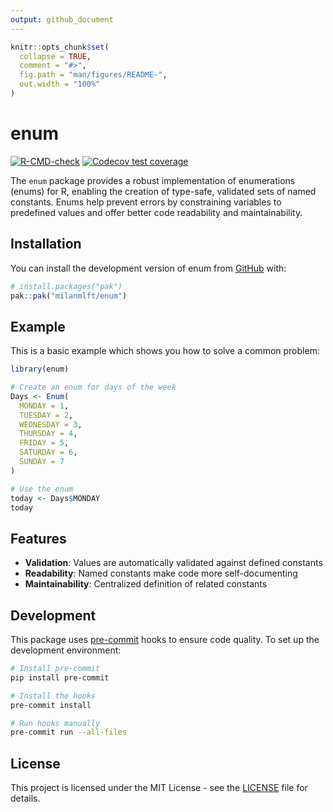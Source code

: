 ```yaml
---
output: github_document
---
```


<!-- README.md is generated from README.Rmd. Please edit that file -->

```r
knitr::opts_chunk$set(
  collapse = TRUE,
  comment = "#>",
  fig.path = "man/figures/README-",
  out.width = "100%"
)
```

# enum

<!-- badges: start -->
[![R-CMD-check](https://github.com/milanmlft/enum/actions/workflows/R-CMD-check.yaml/badge.svg)](https://github.com/milanmlft/enum/actions/workflows/R-CMD-check.yaml)
[![Codecov test coverage](https://codecov.io/gh/milanmlft/enum/graph/badge.svg)](https://app.codecov.io/gh/milanmlft/enum)
<!-- badges: end -->

The `enum` package provides a robust implementation of enumerations (enums) for R, enabling the creation of type-safe, validated sets of named constants. Enums help prevent errors by constraining variables to predefined values and offer better code readability and maintainability.

## Installation

You can install the development version of enum from [GitHub](https://github.com/) with:

```r
# install.packages("pak")
pak::pak("milanmlft/enum")
```

## Example

This is a basic example which shows you how to solve a common problem:

```r
library(enum)

# Create an enum for days of the week
Days <- Enum(
  MONDAY = 1,
  TUESDAY = 2,
  WEDNESDAY = 3,
  THURSDAY = 4,
  FRIDAY = 5,
  SATURDAY = 6,
  SUNDAY = 7
)

# Use the enum
today <- Days$MONDAY
today
```

## Features

- **Validation**: Values are automatically validated against defined constants
- **Readability**: Named constants make code more self-documenting
- **Maintainability**: Centralized definition of related constants

## Development

This package uses [pre-commit](https://pre-commit.com/) hooks to ensure code quality. To set up the development environment:

```bash
# Install pre-commit
pip install pre-commit

# Install the hooks
pre-commit install

# Run hooks manually
pre-commit run --all-files
```

## License

This project is licensed under the MIT License - see the [LICENSE](LICENSE) file for details.
